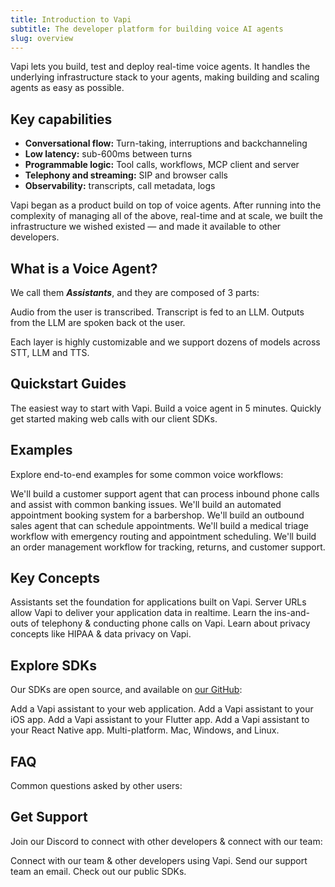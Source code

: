 ```yaml
---
title: Introduction to Vapi
subtitle: The developer platform for building voice AI agents
slug: overview
---
```


Vapi lets you build, test and deploy real-time voice agents. It handles the underlying infrastructure stack to your agents, making building and scaling agents as easy as possible. 

## Key capabilities
- **Conversational flow:** Turn-taking, interruptions and backchanneling
- **Low latency:** sub-600ms between turns
- **Programmable logic:** Tool calls, workflows, MCP client and server
- **Telephony and streaming:** SIP and browser calls
- **Observability:** transcripts, call metadata, logs

Vapi began as a product build on top of voice agents. After running into the complexity of managing all of the above, real-time and at scale, we built the infrastructure we wished existed — and made it available to other developers.

## What is a Voice Agent? 

We call them ***Assistants***, and they are composed of 3 parts: 


<CardGroup cols={3}>
  <Card title="Speech-To-Text (STT)">
    Audio from the user is transcribed. 
  </Card>
  <Card title="Large Language Model (LLM)">
    Transcript is fed to an LLM. 
  </Card>
  <Card title="Text-To-Speech (TTS)">
    Outputs from the LLM are spoken back ot the user.
  </Card>
</CardGroup>

Each layer is highly customizable and we support dozens of models across STT, LLM and TTS. 

## Quickstart Guides
<CardGroup cols={2}>
  <Card
    title="No-code Quickstart"
    href="/quickstart/dashboard">
    The easiest way to start with Vapi. Build a voice agent in 5 minutes.
  </Card>
  <Card
    title="Client SDKs"
    href="https://docs.vapi.ai/quickstart/client-sdk">
    Quickly get started making web calls with our client SDKs.
  </Card>
</CardGroup>

## Examples

Explore end-to-end examples for some common voice workflows:

<CardGroup cols={3}>
  <Card
    title="Inbound Customer Support"
    icon="phone"
    iconType="solid"
    color="#f5ac4c"
    href="/examples/inbound-support"
  >
    We'll build a customer support agent that can process inbound phone calls and assist with common banking issues.
  </Card>
  <Card
    title="Appointment Scheduling"
    icon="calendar-check"
    iconType="solid"
    color="#f5ac4c"
    href="/examples/appointment-scheduling"
  >
    We'll build an automated appointment booking system for a barbershop.
  </Card>
  <Card
    title="Outbound Sales"
    icon="phone-office"
    iconType="solid"
    color="#f5ac4c"
    href="/examples/outbound-sales"
  >
    We'll build an outbound sales agent that can schedule appointments.
  </Card>
  <Card
    title="Medical Triage & Scheduling"
    icon="stethoscope"
    iconType="solid"
    color="#f5ac4c"
    href="/examples/clinic-triage-scheduling"
  >
    We'll build a medical triage workflow with emergency routing and appointment scheduling.
  </Card>
  <Card
    title="E-commerce Order Management"
    icon="shopping-cart"
    iconType="solid"
    color="#f5ac4c"
    href="/examples/ecommerce-order-management"
  >
    We'll build an order management workflow for tracking, returns, and customer support.
  </Card>
</CardGroup>

## Key Concepts

<CardGroup cols={2}>
  <Card title="Assistants" icon="robot" iconType="duotone" href="/assistants">
    Assistants set the foundation for applications built on Vapi.
  </Card>
  <Card
    title="Server URLs"
    icon="webhook"
    iconType="duotone"
    href="/server-url"
  >
    Server URLs allow Vapi to deliver your application data in realtime.
  </Card>
  <Card
    title="Phone Calling"
    icon="phone-volume"
    iconType="solid"
    href="/phone-calling"
  >
    Learn the ins-and-outs of telephony & conducting phone calls on Vapi.
  </Card>
  <Card
    title="Privacy"
    icon="signature-lock"
    iconType="duotone"
    href="security-and-privacy/hipaa"
  >
    Learn about privacy concepts like HIPAA & data privacy on Vapi.
  </Card>
</CardGroup>

## Explore SDKs

Our SDKs are open source, and available on [our GitHub](https://github.com/VapiAI):

<CardGroup cols={3}>
  <Card
    title="Vapi Web"
    icon="window"
    iconType="duotone"
    color="#ffdd03"
    href="/sdk/web"
  >
    Add a Vapi assistant to your web application.
  </Card>
  <Card
    title="Vapi iOS"
    icon="mobile-notch"
    color="#ffdd03"
    href="https://github.com/VapiAI/ios"
  >
    Add a Vapi assistant to your iOS app.
  </Card>
  <Card
    title="Vapi Flutter"
    icon="mobile-notch"
    color="#ffdd03"
    href="https://github.com/VapiAI/flutter"
  >
    Add a Vapi assistant to your Flutter app.
  </Card>
  <Card
    title="Vapi React Native"
    icon="mobile-notch"
    color="#ffdd03"
    href="https://github.com/VapiAI/react-native-sdk"
  >
    Add a Vapi assistant to your React Native app.
  </Card>
  <Card
    title="Vapi Python"
    icon="fa-brands python"
    color="#ffdd03"
    href="https://github.com/VapiAI/python"
  >
    Multi-platform. Mac, Windows, and Linux.
  </Card>
</CardGroup>

## FAQ

Common questions asked by other users:

<Markdown src="./snippets/faq-snippet.mdx" />

## Get Support

Join our Discord to connect with other developers & connect with our team:

<CardGroup cols={3}>
  <Card
    title="Join Our Discord"
    icon="fa-brands fa-discord"
    iconType="solid"
    color="#5A65EA"
    href="https://discord.gg/pUFNcf2WmH"
  >
    Connect with our team & other developers using Vapi.
  </Card>
  <Card
    title="Email Support"
    icon="mailbox"
    iconType="solid"
    color="#5A65EA"
    href="https://tally.so/r/3yD9Wx"
  >
    Send our support team an email.
  </Card>

  <Card title="GitHub" icon="fa-brands fa-github" color="#5A65EA" href="https://github.com/VapiAI">
    Check out our public SDKs. 
  </Card>

</CardGroup>
